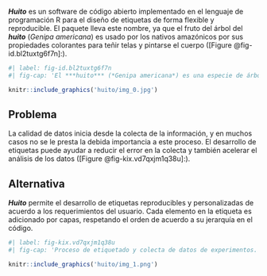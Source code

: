 ***Huito** *es un software de código abierto implementado en el lenguaje de programación R para el diseño de etiquetas de forma flexible y reproducible. El paquete lleva este nombre, ya que el fruto del árbol del ***huito** *(*Genipa americana*) es usado por los nativos amazónicos por sus propiedades colorantes para teñir telas y pintarse el cuerpo ([Figure  @fig-id.bl2tuxtg6f7n]:).

```r
#| label: fig-id.bl2tuxtg6f7n
#| fig-cap: 'El ***huito*** (*Genipa americana*) es una especie de árbol de la familia Rubiaceae. Originaria de los bosques tropicales de América. Los indígenas lo usan para realizar diseños en su cuerpo y teñir telares. {out.width = "50%"}'

knitr::include_graphics('huito/img_0.jpg')
```

## Problema

La calidad de datos inicia desde la colecta de la información, y en muchos casos no se le presta la debida importancia a este proceso. El desarrollo de etiquetas puede ayudar a reducir el error en la colecta y también acelerar el análisis de los datos ([Figure  @fig-kix.vd7qxjm1q38u]:).

## Alternativa

***Huito*** permite el desarrollo de etiquetas reproducibles y personalizadas de acuerdo a los requerimientos del usuario. Cada elemento en la etiqueta es adicionado por capas, respetando el orden de acuerdo a su jerarquía en el código.

```r
#| label: fig-kix.vd7qxjm1q38u
#| fig-cap: 'Proceso de etiquetado y colecta de datos de experimentos. Los códigos QR permiten la colecta de datos con un dispositivo móvil de forma rápida y sencilla.'

knitr::include_graphics('huito/img_1.png')
```

